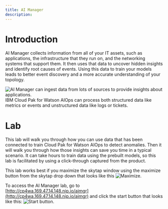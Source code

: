 ```yaml
---
title: AI Manager
description:
---
```


# Introduction

  AI Manager collects information from all of your IT assets, such as applications, the infrastructure that they run on, and the networking systems that support them. It then uses that data to uncover hidden insights and identify root causes of events. Using this data to train your models leads to better event discovery and a more accurate understanding of your topology.


  ![AI Manager can ingest data from lots of sources to provide insights about applications.](./images/aimgr1.png)
  IBM Cloud Pak for Watson AIOps can process both structured data like metrics or events and unstructured data like logs or tickets.

# Lab

  This lab will walk you through how you can use data that has been connected to train Cloud Pak for Watson AIOps to detect anomalies. Then it will walk you through how those insights can save you time in a typical scenario. It can take hours to train data using the prebuilt models, so this lab is facilitated by using a click-through captured from the product.

  This lab works best if you maximize the skytap window using the maximize button from the skytap drop down that looks like this ![Maximize](./images/aimgr3.png). 
  
  To access the AI Manager lab, go to [http://cp4wa.169.47.14.148.nip.io/aimgr](http://cp4wa.169.47.14.148.nip.io/aimgr) and click the start button that looks like this: ![Start button](./images/aimgr2.png).
